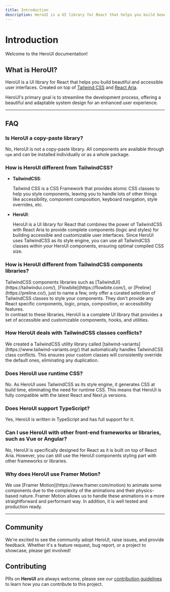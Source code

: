```yaml
---
title: Introduction
description: HeroUI is a UI library for React that helps you build beautiful and accessible user interfaces. Created on top of Tailwind CSS and React Aria.
---
```


# Introduction

Welcome to the HeroUI documentation!

<CarbonAd />

<NextImage
  priority
  src="/heroui-banner.png"
  quality={100}
  width={700}
  height={350}
  alt="HeroUI banner"
  className="w-full border border-transparent dark:border-default-200/50 object-fit rounded-xl shadow-lg"
/>


## What is HeroUI?

HeroUI is a UI library for React that helps you build beautiful and accessible user interfaces. Created on top of
[Tailwind CSS](https://v3.tailwindcss.com/) and [React Aria](https://react-spectrum.adobe.com/react-aria/index.html).

HeroUI's primary goal is to streamline the development process, offering a beautiful and adaptable system design for an enhanced user experience.

---

## FAQ

### Is HeroUI a copy-paste library?

No, HeroUI is not a copy-paste library. All components are available through `npm` and can be installed individually or as a whole package.

### How is HeroUI different from TailwindCSS?

- **TailwindCSS**:

  <div className="text-default-600 dark:text-default-500">
    Tailwind CSS is a CSS Framework that provides atomic CSS classes to help you style components,
    leaving you to handle lots of other things like accessibility, component composition, keyboard
    navigation, style overrides, etc.
  </div>

- **HeroUI**:
  <div className="text-default-600 dark:text-default-500">
    HeroUI is a UI library for React that combines the power of TailwindCSS with React Aria to
    provide complete components (logic and styles) for building accessible and customizable user
    interfaces. Since HeroUI uses TailwindCSS as its style engine, you can use all TailwindCSS
    classes within your HeroUI components, ensuring optimal compiled CSS size.
  </div>

### How is HeroUI different from TailwindCSS components libraries?

<div className="text-default-600 dark:text-default-500">
  TailwindCSS components libraries such as [TailwindUI](https://tailwindui.com/),
  [Flowbite](https://flowbite.com/), or [Preline](https://preline.co/), just to name a few, only offer a curated selection of TailwindCSS classes to style your components.
  They don't provide any React specific components, logic, props, composition, or accessibility features.<br/>
  <Spacer y={2}/>
  In contrast to these libraries, HeroUI is a complete UI library that provides a set of accessible and
  customizable components, hooks, and utilities.
</div>

### How HeroUI deals with TailwindCSS classes conflicts?

<div className="text-default-600 dark:text-default-500">
  We created a TailwindCSS utility library called [tailwind-variants](https://www.tailwind-variants.org/) that automatically handles TailwindCSS class conflicts. This ensures your custom classes will
  consistently override the default ones, eliminating any duplication.
</div>

### Does HeroUI use runtime CSS?

<div className="text-default-600 dark:text-default-500">
  No. As HeroUI uses TailwindCSS as its style engine, it generates CSS at build time, eliminating
  the need for runtime CSS. This means that HeroUI is fully compatible with the latest React and
  Next.js versions.
</div>

### Does HeroUI support TypeScript?

<div className="text-default-600 dark:text-default-500">
  Yes, HeroUI is written in TypeScript and has full support for it.
</div>

### Can I use HeroUI with other front-end frameworks or libraries, such as Vue or Angular?

<div className="text-default-600 dark:text-default-500">
  No, HeroUI is specifically designed for React as it is built on top of React Aria. However, you
  can still use the HeroUI components styling part with other frameworks or libraries.
</div>

### Why does HeroUI use Framer Motion?

<div className="text-default-600 dark:text-default-500">
  We use [Framer Motion](https://www.framer.com/motion) to animate some components due to
  the complexity of the animations and their physics-based nature. Framer Motion allows us to
  handle these animations in a more straightforward and performant way. In addition, it is
  well tested and production ready.
</div>

---

## Community

We're excited to see the community adopt HeroUI, raise issues, and provide feedback.
Whether it's a feature request, bug report, or a project to showcase, please get involved!

<Community />

## Contributing

PRs on **HeroUI** are always welcome, please see our [contribution guidelines](https://github.com/heroui-inc/heroui/blob/main/CONTRIBUTING.md) to learn how you can contribute to this project.

<Spacer y={4}/>